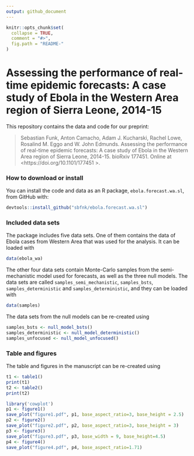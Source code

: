 ```yaml
---
output: github_document
---
```


<!-- README.md is generated from README.Rmd. Please edit that file -->

```r
knitr::opts_chunk$set(
  collapse = TRUE,
  comment = "#>",
  fig.path = "README-"
)
```

# Assessing the performance of real-time epidemic forecasts: A case study of Ebola in the Western Area region of Sierra Leone, 2014-15

This repository contains the data and code for our preprint:

> Sebastian Funk, Anton Camacho, Adam J. Kucharski, Rachel Lowe, Rosalind M. Eggo and W. John Edmunds. Assessing the performance of real-time epidemic forecasts: A case study of Ebola in the Western Area region of Sierra Leone, 2014-15. bioRxiv 177451. Online at <https://doi.org/10.1101/177451 >.


### How to download or install

You can install the code and data as an R package, `ebola.forecast.wa.sl`, from GitHub with:

```r
devtools::install_github("sbfnk/ebola.forecast.wa.sl")
```

### Included data sets

The package includes five data sets. One of them contains the data of Ebola cases from Western Area that was used for the analysis. It can be loaded with

```r
data(ebola_wa)
```

The other four data sets contain Monte-Carlo samples from the semi-mechanistic model used for forecasts, as well as the three null models. The data sets are called `samples_semi_mechanistic`, `samples_bsts`, `samples_deterministic` and `samples_deterministic`, and they can be loaded with

```r
data(samples)
```

The data sets from the null models can be re-created using

```r
samples_bsts <- null_model_bsts()
samples_deterministic <- null_model_deterministic()
samples_unfocused <- null_model_unfocused()
```

### Table and figures

The table and figures in the manuscript can be re-created using

```r
t1 <- table1()
print(t1)
t2 <- table2()
print(t2)

library('cowplot')
p1 <- figure1()
save_plot("figure1.pdf", p1, base_aspect_ratio=3, base_height = 2.5)
p2 <- figure2()
save_plot("figure2.pdf", p2, base_aspect_ratio=3, base_height = 3)
p3 <- figure3()
save_plot("figure3.pdf", p3, base_width = 9, base_height=4.5)
p4 <- figure4()
save_plot("figure4.pdf", p4, base_aspect_ratio=1.71)
```
